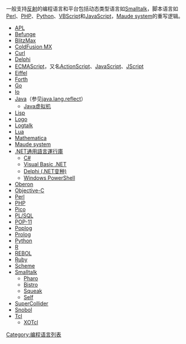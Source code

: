 {{noteTA
|G1=IT
}}
一般支持[[反射式编程|反射]]的编程语言和平台包括动态类型语言如[[Smalltalk|Smalltalk]]，脚本语言如[[Perl|Perl]]、[[PHP|PHP]]、[[Python|Python]]、[[VBScript|VBScript]]和[[JavaScript|JavaScript]]，[[Maude_system|Maude system]]的重写逻辑。

* [[APL語言|APL]]
* [[Befunge|Befunge]]
* [[BlitzMax|BlitzMax]]
* [[Adobe_ColdFusion|ColdFusion MX]]
* [[Curl_(编程语言)|Curl]]
* [[Object_Pascal|Delphi]]
* [[ECMAScript|ECMAScript]]，又名[[ActionScript|ActionScript]]、[[JavaScript|JavaScript]]、[[JScript|JScript]]
* [[Eiffel|Eiffel]]
* [[Forth|Forth]]
* [[Go|Go]]
* [[Io_(编程语言)|Io]]
* [[Java|Java]]（参见[[Java_SE#java.lang.reflect|java.lang.reflect]]）
** [[Java虚拟机|Java虚拟机]]
* [[Lisp|Lisp]]
* [[Logo语言|Logo]]
* [[Logtalk|Logtalk]]
* [[Lua|Lua]]
* [[Mathematica|Mathematica]]
* [[Maude_system|Maude system]]
* [[Microsoft_.NET|.NET]][[通用語言運行庫|通用語言運行庫]]
** [[c♯|C#]]
** [[Visual_Basic_.NET|Visual Basic .NET]]
** [[Delphi|Delphi (.NET变种)]]
** [[Windows_PowerShell|Windows PowerShell]]
* [[Oberon|Oberon]]
* [[Objective-C|Objective-C]]
* [[Perl|Perl]]
* [[PHP|PHP]]
* [[Pico|Pico]]
* [[PL/SQL|PL/SQL]]
* [[POP-11|POP-11]]
* [[Poplog|Poplog]]
* [[Prolog|Prolog]]
* [[Python|Python]]
* [[R语言|R]]
* [[REBOL|REBOL]]
* [[Ruby|Ruby]]
* [[Scheme|Scheme]]
* [[Smalltalk|Smalltalk]]
** [[Pharo|Pharo]]
** [[Bistro|Bistro]]
** [[Squeak|Squeak]]
** [[Self|Self]]
* [[SuperCollider|SuperCollider]]
* [[SNOBOL|Snobol]]
* [[Tcl|Tcl]]
** [[XOTcl|XOTcl]]

[[Category:编程语言列表|Category:编程语言列表]]